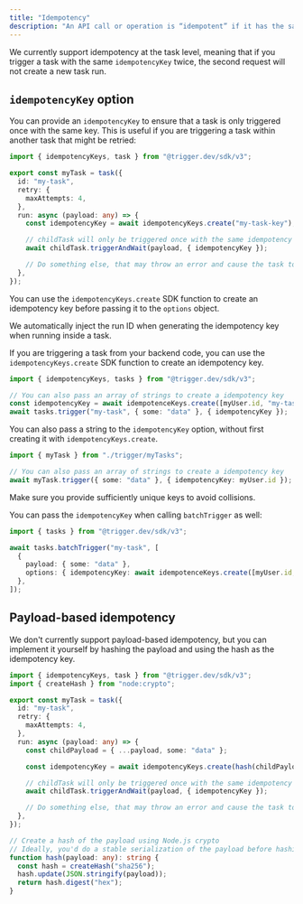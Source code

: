 ```yaml
---
title: "Idempotency"
description: "An API call or operation is “idempotent” if it has the same result when called more than once."
---
```


We currently support idempotency at the task level, meaning that if you trigger a task with the same `idempotencyKey` twice, the second request will not create a new task run.

## `idempotencyKey` option

You can provide an `idempotencyKey` to ensure that a task is only triggered once with the same key. This is useful if you are triggering a task within another task that might be retried:

```typescript
import { idempotencyKeys, task } from "@trigger.dev/sdk/v3";

export const myTask = task({
  id: "my-task",
  retry: {
    maxAttempts: 4,
  },
  run: async (payload: any) => {
    const idempotencyKey = await idempotencyKeys.create("my-task-key");

    // childTask will only be triggered once with the same idempotency key
    await childTask.triggerAndWait(payload, { idempotencyKey });

    // Do something else, that may throw an error and cause the task to be retried
  },
});
```

You can use the `idempotencyKeys.create` SDK function to create an idempotency key before passing it to the `options` object.

<Note>
  We automatically inject the run ID when generating the idempotency key when running inside a task.
</Note>

If you are triggering a task from your backend code, you can use the `idempotencyKeys.create` SDK function to create an idempotency key.

```typescript
import { idempotencyKeys, tasks } from "@trigger.dev/sdk/v3";

// You can also pass an array of strings to create a idempotency key
const idempotencyKey = await idempotenceKeys.create([myUser.id, "my-task"]);
await tasks.trigger("my-task", { some: "data" }, { idempotencyKey });
```

You can also pass a string to the `idempotencyKey` option, without first creating it with `idempotencyKeys.create`.

```typescript
import { myTask } from "./trigger/myTasks";

// You can also pass an array of strings to create a idempotency key
await myTask.trigger({ some: "data" }, { idempotencyKey: myUser.id });
```

<Note>Make sure you provide sufficiently unique keys to avoid collisions.</Note>

You can pass the `idempotencyKey` when calling `batchTrigger` as well:

```typescript
import { tasks } from "@trigger.dev/sdk/v3";

await tasks.batchTrigger("my-task", [
  {
    payload: { some: "data" },
    options: { idempotencyKey: await idempotenceKeys.create([myUser.id, "my-task"]) },
  },
]);
```

## Payload-based idempotency

We don't currently support payload-based idempotency, but you can implement it yourself by hashing the payload and using the hash as the idempotency key.

```typescript
import { idempotencyKeys, task } from "@trigger.dev/sdk/v3";
import { createHash } from "node:crypto";

export const myTask = task({
  id: "my-task",
  retry: {
    maxAttempts: 4,
  },
  run: async (payload: any) => {
    const childPayload = { ...payload, some: "data" };

    const idempotencyKey = await idempotencyKeys.create(hash(childPayload));

    // childTask will only be triggered once with the same idempotency key
    await childTask.triggerAndWait(payload, { idempotencyKey });

    // Do something else, that may throw an error and cause the task to be retried
  },
});

// Create a hash of the payload using Node.js crypto
// Ideally, you'd do a stable serialization of the payload before hashing, to ensure the same payload always results in the same hash
function hash(payload: any): string {
  const hash = createHash("sha256");
  hash.update(JSON.stringify(payload));
  return hash.digest("hex");
}
```
